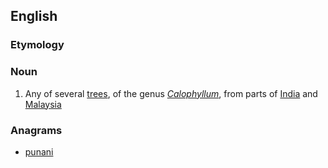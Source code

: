 {{also|punnai}}
==English==
{{rfi}}
{{wikipedia|Calophyllum}}
{{wikispecies|Calophyllum}}

===Etymology===
{{etyl|ta|en}}

{{etystub}}

===Noun===
{{en-noun}}

# Any of several [[tree]]s, of the genus ''[[Calophyllum]]'', from parts of [[India]] and [[Malaysia]]

===Anagrams===
* [[punani#English|punani]]